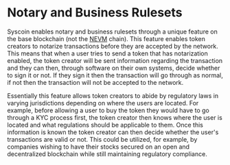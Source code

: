 
# Notary and Business Rulesets

Syscoin enables notary and business rulesets through a unique feature on the base blockchain (not the [NEVM](/docs/tech/nevm) chain). This feature enables token creators to notarize transactions before they are accepted by the network. This means that when a user tries to send a token that has notarization enabled, the token creator will be sent information regarding the transaction and they can then, through software on their own systems, decide whether to sign it or not. If they sign it then the transaction will go through as normal, if not then the transaction will not be accepted to the network.

Essentially this feature allows token creators to abide by regulatory laws in varying jurisdictions depending on where the users are located. For example, before allowing a user to buy the token they would have to go through a KYC process first, the token creator then knows where the user is located and what regulations should be applicable to them. Once this information is known the token creator can then decide whether the user's transactions are valid or not. This could be utilized, for example, by companies wishing to have their stocks secured on an open and decentralized blockchain while still maintaining regulatory compliance.
